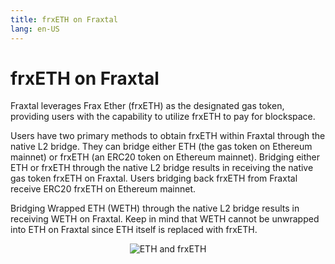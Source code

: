 ```yaml
---
title: frxETH on Fraxtal
lang: en-US
---
```


# frxETH on Fraxtal

Fraxtal leverages Frax Ether (frxETH) as the designated gas token, providing users with the capability to utilize frxETH to pay for blockspace.

Users have two primary methods to obtain frxETH within Fraxtal through the native L2 bridge. They can bridge either ETH (the gas token on Ethereum mainnet) or frxETH (an ERC20 token on Ethereum mainnet). Bridging either ETH or frxETH through the native L2 bridge results in receiving the native gas token frxETH on Fraxtal. Users bridging back frxETH from Fraxtal receive ERC20 frxETH on Ethereum mainnet.

Bridging Wrapped ETH (WETH) through the native L2 bridge results in receiving WETH on Fraxtal. Keep in mind that WETH cannot be unwrapped into ETH on Fraxtal since ETH itself is replaced with frxETH.

<p align="center">
  <Image
  src="/images/frxETH.png"
  alt="ETH and frxETH"
  width={600}
  height={600}
  style={{ paddingTop: 50 }}
/>
</p>

